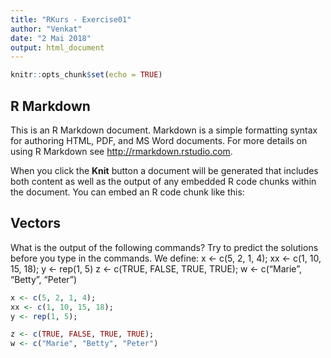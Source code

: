 ---
title: "RKurs - Exercise01"
author: "Venkat"
date: "2 Mai 2018"
output: html_document
---

```{r setup, include=FALSE}
knitr::opts_chunk$set(echo = TRUE)
```

## R Markdown

This is an R Markdown document. Markdown is a simple formatting syntax for authoring HTML, PDF, and MS Word documents. For more details on using R Markdown see <http://rmarkdown.rstudio.com>.

When you click the **Knit** button a document will be generated that includes both content as well as the output of any embedded R code chunks within the document. You can embed an R code chunk like this:

## Vectors
What is the output of the following commands? Try to predict the solutions before you type
in the commands. We define:
x <- c(5, 2, 1, 4); xx <- c(1, 10, 15, 18); y <- rep(1, 5)
z <- c(TRUE, FALSE, TRUE, TRUE); w <- c("Marie", "Betty", "Peter")
```{r creation of vectors, echo=TRUE}
x <- c(5, 2, 1, 4); 
xx <- c(1, 10, 15, 18); 
y <- rep(1, 5);

z <- c(TRUE, FALSE, TRUE, TRUE);
w <- c("Marie", "Betty", "Peter")
```
